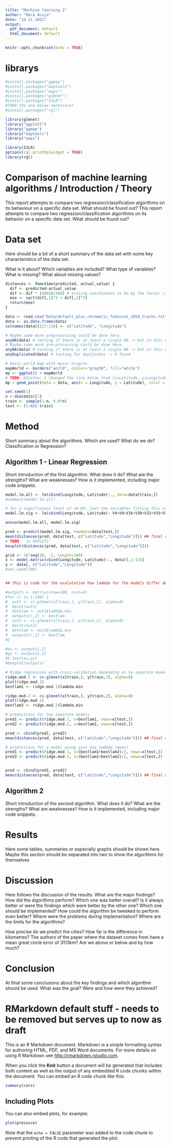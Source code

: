 ```yaml
---
title: "Machine learning 2"
author: "Mara Acuja"
date: "24 11 2021"
output:
  pdf_document: default
  html_document: default
---
```


```r
knitr::opts_chunk$set(echo = TRUE)
```

# librarys

```r
#install.packages("ggmap")
#install.packages("maptools")
#install.packages("maps")
#install.packages("glmnet")
#install.packages("ISLR")
#TODO the one below necessary?
#install.packages("rgl")

library(glmnet)
library("ggplot2")
library("ggmap")
library("maptools")
library("maps")

library(ISLR)
options(rgl.printRglwidget = TRUE)
library(rgl)

```

# Comparison of machine learning algorithms / Introduction / Theory

This report attempts to compare two regression/classification algorithms on its behaviour on a specific data set. What should be found out?
This report attempts to compare two regression/classification algorithms on its behavior on a specific data set. What should be found out?


# Data set
Here should be a bit of a short summary of the data set with some key characteristics of the data set.

What is it about? Which variables are included? What type of variables?
What is missing? What about missing values?

```r
distances <- function(predicted, actual_value) {
  dif <- predicted-actual_value
  dif <- dif * (40030/360) # scaling coordinates to km by the factor circumference (km) / 360°
  mse <- sqrt(dif[,1]^2 + dif[,2]^2)
  return(mse)
}
```

```r
data <- read.csv("Data/default_plus_chromatic_features_1059_tracks.txt", header=FALSE)
data <- as.data.frame(data)
colnames(data)[117:118] <- c("Latitude", "Longitude")
```

```r
# Maybe some more preprocessing could be done here.
anyNA(data) # testing if there is at least a single NA -> but in this dataset there isn't
# Maybe some more pre-processing could be done here.
anyNA(data) # testing if there is at least a single NA -> but in this data set there isn't
anyDuplicated(data) # testing for duplicates -> 0 found
```

```r
# basic world map with music origins
mapWorld <- borders("world", colour="gray50", fill="white")
mp <- ggplot() + mapWorld
# TODO: @Stefan: I changed the line below from (x=Latitude, y=Longitude) to that one. The points didnt match with the world. Now they do.
mp + geom_point(data = data, aes(x = Longitude, y = Latitude), color = "red", alpha = 0.5)
```

```r
set.seed(1)
n <-dim(data)[1]
train <- sample(1:n, 0.8*n)
test <- (1:n)[-train]
```



# Method
Short summary about the algorithms. Which are used? What do we do? Classification or Regression?

## Algorithm 1 - Linear Regression

Short introduction of the first algorithm. What does it do? What are the strengths? What are weaknesses? How is it implemented, including major code snippets.

```r
model.lm.all <- lm(cbind(Longitude, Latitude)~., data=data[train,])
#summary(model.lm.all)

# for a significance level of <0.05: just the variables fitting this constraint are taken.
model.lm.sig <- lm(cbind(Longitude, Latitude)~ V4+V9+V16+V30+V32+V33+V37+V38+V61+V90+V91+V92+V95+V96+V104+V5+V6+V8+V9+V11+V15+V34+V39+V63+V94+V97, data=data[train,])

anova(model.lm.all, model.lm.sig)

pred <- predict(model.lm.sig, newdata=data[test,])
mean(distances(pred, data[test, c("Latitude","Longitude")])) ## final result in km
# TODO:  in GGPLOT2
boxplot(distances(pred, data[test, c("Latitude","Longitude")])) 
```

```r
grid <- 10^seq(10, -2, length=100)
x <- model.matrix(cbind(Longitude, Latitude)~., data)[,1:116]
y <- data[, c("Latitude","Longitude")]
#set.seed(100)


## This is code for the evalutation how lambda for the models differ depending on the output variable (Latitude vs. Longitude)

#outputs <- matrix(nrow=100, ncol=2)
#for (r in 1:100) {
#  out1 <- cv.glmnet(x[train,], y[train,1], alpha=0)
#  #plot(out1)
#  bestlam <- out1$lambda.min
#  outputs[r,1] <- bestlam
#  out2 <- cv.glmnet(x[train,], y[train,2], alpha=0)
#  #plot(out2)
#  bestlam <- out2$lambda.min
#  outputs[r,2] <- bestlam
#}

#xx <- outputs[,1]
#yy <- outputs[,2]
#t.test(xx,yy)
#boxplot(outputs)

# Ridge regression with cross-validation depending on tw separate models
ridge.mod.1 <- cv.glmnet(x[train,], y[train,1], alpha=0)
plot(ridge.mod.1)
bestlam1 <- ridge.mod.1$lambda.min

ridge.mod.2 <- cv.glmnet(x[train,], y[train,2], alpha=0)
plot(ridge.mod.2)
bestlam2 <- ridge.mod.2$lambda.min

# predictions for two separate models
pred1 <- predict(ridge.mod.1, s=bestlam1, newx=x[test,])
pred2 <- predict(ridge.mod.2, s=bestlam2, newx=x[test,])

pred <- cbind(pred1, pred2)
mean(distances(pred, data[test, c("Latitude","Longitude")])) ## final result in km

# predictions for a model using just one lambda (mean)
pred1 <- predict(ridge.mod.1, s=(bestlam1+bestlam2)/2, newx=x[test,])
pred2 <- predict(ridge.mod.2, s=(bestlam1+bestlam2)/2, newx=x[test,])


pred <- cbind(pred1, pred2)
mean(distances(pred, data[test, c("Latitude","Longitude")])) ## final result in km

```


## Algorithm 2
Short introduction of the second algorithm. What does it do? What are the strengths? What are weaknesses? How is it implemented, including major code snippets.


# Results
Here some tables, summaries or especially graphs should be shown here. Maybe this section should be separated into two to show the algorithms for themselves


# Discussion
Here follows the discussion of the results. What are the major findings? How did the algorithms perform? Which one was better overall? Is it always better or were the findings which were better by the other one?
Which one should be implemented? How could the algorithm be tweeked to perform even better?
Where were the problems during implementation? Where are the limits for the algorithms?

How precise do we predict the cities? How far is the difference in kilometres? The authors of the paper where the dataset comes from have a mean great circle error of 3113km? Are we above or below and by how much?


# Conclusion
At final some conclusions about the key findings and which algorithm should be used. What was the goal? Were and how were they achieved?

# RMarkdown default stuff - needs to be removed but serves up to now as draft

This is an R Markdown document. Markdown is a simple formatting syntax for authoring HTML, PDF, and MS Word documents. For more details on using R Markdown see <http://rmarkdown.rstudio.com>.

When you click the **Knit** button a document will be generated that includes both content as well as the output of any embedded R code chunks within the document. You can embed an R code chunk like this:

```r
summary(cars)
```

## Including Plots

You can also embed plots, for example:

```r
plot(pressure)
```

Note that the `echo = FALSE` parameter was added to the code chunk to prevent printing of the R code that generated the plot.
